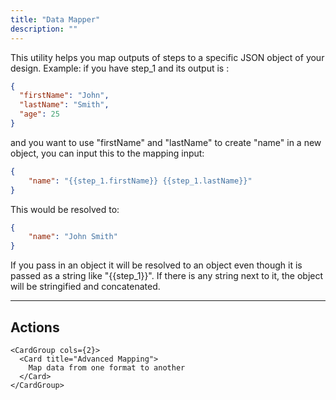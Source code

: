 ```yaml
---
title: "Data Mapper"
description: ""
---
```

This utility helps you map outputs of steps to a specific JSON object of your design.
Example:
if you have step_1 and its output is :

```json
{
  "firstName": "John",
  "lastName": "Smith",
  "age": 25
}
```

and you want to use "firstName" and "lastName" to create "name" in a new object, you can input this to the mapping input:

```json
{
    "name": "{{step_1.firstName}} {{step_1.lastName}}"
}
```

This would be resolved to:

```json
{
    "name": "John Smith"
}
```
<Warning>If you pass in an object it will be resolved to an object even though it is passed as 
a string like "\{\{step_1}\}".
If there is any string next to it, the object will be stringified and concatenated.</Warning>

---

## Actions


    <CardGroup cols={2}>
      <Card title="Advanced Mapping">
        Map data from one format to another
      </Card>
    </CardGroup>
  
